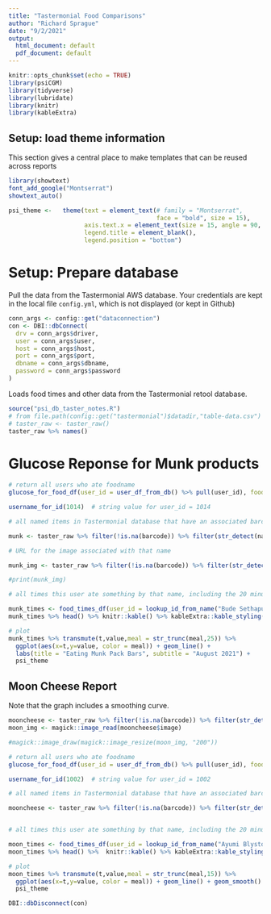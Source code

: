 ```yaml
---
title: "Tastermonial Food Comparisons"
author: "Richard Sprague"
date: "9/2/2021"
output:
  html_document: default
  pdf_document: default
---
```


```r
knitr::opts_chunk$set(echo = TRUE)
library(psiCGM)
library(tidyverse)
library(lubridate)
library(knitr)
library(kableExtra)
```


## Setup: load theme information

This section gives a central place to make templates that can be reused across reports
```r
library(showtext)
font_add_google("Montserrat")
showtext_auto()

psi_theme <-   theme(text = element_text(# family = "Montserrat",
                                         face = "bold", size = 15),
                     axis.text.x = element_text(size = 15, angle = 90, hjust = 1),
                     legend.title = element_blank(),
                     legend.position = "bottom")

```


# Setup: Prepare database

Pull the data from the Tastermonial AWS database. Your credentials are kept in the local file `config.yml`, which is not displayed (or kept in Github)

```r
conn_args <- config::get("dataconnection")
con <- DBI::dbConnect(
  drv = conn_args$driver,
  user = conn_args$user,
  host = conn_args$host,
  port = conn_args$port,
  dbname = conn_args$dbname,
  password = conn_args$password
)


```


Loads food times and other data from the Tastermonial retool database.

```r
source("psi_db_taster_notes.R")
# from file.path(config::get("tastermonial")$datadir,"table-data.csv")
# taster_raw <- taster_raw()
taster_raw %>% names()
```





# Glucose Reponse for Munk products

```r


# return all users who ate foodname
glucose_for_food_df(user_id = user_df_from_db() %>% pull(user_id), foodname="munk")

username_for_id(1014)  # string value for user_id = 1014

# all named items in Tastermonial database that have an associated barcode and include the letters "Munk"

munk <- taster_raw %>% filter(!is.na(barcode)) %>% filter(str_detect(name,"Munk")) %>% select(name) %>% pull(name) 

# URL for the image associated with that name

munk_img <- taster_raw %>% filter(!is.na(barcode)) %>% filter(str_detect(name,"Munk")) %>% select(name, image ) %>% pull(image) %>% first() %>% magick::image_read()

#print(munk_img)

# all times this user ate something by that name, including the 20 minutes beforehand

munk_times <- food_times_df(user_id = lookup_id_from_name("Bude Sethaputra"), foodname = munk[1], prefixLength = 20 )
munk_times %>% head() %>% knitr::kable() %>% kableExtra::kable_styling(latex_options = "striped", position = "float_left")

# plot 
munk_times %>% transmute(t,value,meal = str_trunc(meal,25)) %>%
  ggplot(aes(x=t,y=value, color = meal)) + geom_line() +
  labs(title = "Eating Munk Pack Bars", subtitle = "August 2021") + 
  psi_theme


```

## Moon Cheese Report

Note that the graph includes a smoothing curve.

```r

mooncheese <- taster_raw %>% filter(!is.na(barcode)) %>% filter(str_detect(name,"Moon")) %>% select(name,image,type)
moon_img <- magick::image_read(mooncheese$image)

#magick::image_draw(magick::image_resize(moon_img, "200"))

# return all users who ate foodname
glucose_for_food_df(user_id = user_df_from_db() %>% pull(user_id), foodname="\\[Moon Cheese\\] White") %>% select(Start,Comment,user_id) %>% knitr::kable()

username_for_id(1002)  # string value for user_id = 1002

# all named items in Tastermonial database that have an associated barcode and include the reg expr "\\[Moon Cheese\\] White"

mooncheese <- taster_raw %>% filter(!is.na(barcode)) %>% filter(str_detect(name,"\\[Moon Cheese\\] White")) %>% select(name) %>% pull(name)


# all times this user ate something by that name, including the 20 minutes beforehand

moon_times <- food_times_df(user_id = lookup_id_from_name("Ayumi Blystone"), foodname ="\\[Moon Cheese\\] White" , prefixLength = 20 )
moon_times %>% head() %>%  knitr::kable() %>% kableExtra::kable_styling(latex_options = "striped", position = "float_left")

# plot 
moon_times %>% transmute(t,value,meal = str_trunc(meal,15)) %>%
  ggplot(aes(x=t,y=value, color = meal)) + geom_line() + geom_smooth() + 
  psi_theme


```



```r

DBI::dbDisconnect(con)

```

